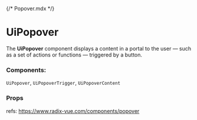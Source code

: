 {/* Popover.mdx */}


<Meta of={PopoverStories} name="Docs" />

# UiPopover

The **UiPopover** component displays a content in a portal to the user — such as a set of actions or functions — triggered by a button.

### Components:

`UiPopover`, `UiPopoverTrigger`, `UiPopoverContent`

<Canvas of={PopoverStories.DefaultPopover} />

### Props

refs: https://www.radix-vue.com/components/popover
